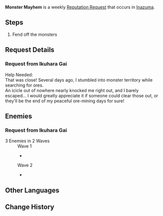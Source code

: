 {{Quest Infobox
|id            = 
|image         = NPC Ikuhara Gai Thumb.png
|type          = Request
|region        = Inazuma
|summary       = Defeat the monsters that are causing trouble in Kannazuka.
|startLocation = [[Kannazuka]], [[Inazuma]]
|characters    = Traveler
|rep           = Inazuma
|mora          = 20,000
}}
'''Monster Mayhem''' is a weekly [[Reputation Request]] that occurs in [[Inazuma]].

==Steps==
{{Quest Description|Monsters are making mayhem somewhere in Kannazuka. [[Ikuhara Gai]] hopes that someone can stop the madness.}}
#Fend off the monsters

==Request Details==
===Request from Ikuhara Gai===
Help Needed:<br />
That was close! Several days ago, I stumbled into monster territory while searching for ores.<br />
An icicle out of nowhere nearly knocked me right out, and I barely escaped... I would greatly appreciate it if someone could clear those {{Color|buzzword|monsters}} out, or they'll be the end of my peaceful ore-mining days for sure!

==Enemies==
===Request from Ikuhara Gai===
;3 Enemies in 2 Waves
:Wave 1
:*{{Enemy|Large Cryo Slime|x=2}}
:Wave 2
:*{{Enemy|Cryo Whopperflower|x=1}}

==Other Languages==
{{Other Languages
|en      = Monster Mayhem
|zhs     = 魔物引起的混乱
|zhs_rm  = Mówù Yǐnqǐ de Hǔnluàn
|zht     = 魔物引起的混亂
|zht_rm  = Mówù Yǐnqǐ de Hǔnluàn
|zh_tl   = Chaos Caused by Monsters
|ja      = 魔物が起こした混乱
|ja_rm   = Mamono ga Okoshita Konran
|ja_tl   = Chaos Caused by Monsters
|ko      = 마물이 일으킨 혼란
|ko_rm   = 
|ko_tl   = 
|es      = Tumulto monstruoso
|es_tl   = 
|fr      = Monstres en plein tohu-bohu
|fr_tl   = Monsters in the Midst of a Hustle and Bustle
|ru      = Хаос, вызванный монстрами
|ru_tl   = 
|th      = ความโกลาหลที่เกิดจากมอนสเตอร์
|th_rm   = 
|th_tl   = 
|vi      = Ma Vật Gây Rối
|vi_tl   = 
|de      = Monster-Chaos
|de_tl   = Monster Chaos
|id      = Kekacauan Akibat Ulah Monster
|id_tl   = Chaos Due to Monster's Activity
|pt      = Caos Monstruoso
|pt_tl   = 
}}

==Change History==
{{Change History|2.0}}
